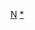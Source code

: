 {{Commonscat|Alumni by university or college in the Netherlands}}

[[Category:歐洲大學校友|N]]
[[Category:荷蘭大學|*]]